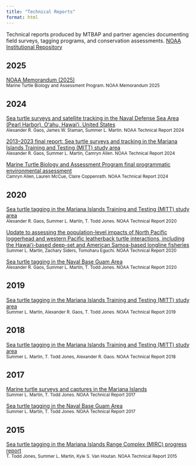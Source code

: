 ```yaml
---
title: "Technical Reports"
format: html
---
```


Technical reports produced by MTBAP and partner agencies documenting field surveys, tagging programs, and conservation assessments. [NOAA Institutional Repository](https://repository.library.noaa.gov/)

## 2025
::: {.grid}

::: {.card}
[NOAA Memorandum (2025)](/content/forms/noaamemorandum.pdf){target="_blank" rel="noopener"}  
<small>Marine Turtle Biology and Assessment Program. NOAA Memorandum 2025</small>
:::

:::

## 2024
::: {.grid}

::: {.card}
[Sea turtle surveys and satellite tracking in the Naval Defense Sea Area (Pearl Harbor), Oʻahu, Hawaiʻi, United States](https://repository.library.noaa.gov/view/noaa/66118)  
<small>Alexander R. Gaos, James W. Staman, Summer L. Martin. NOAA Technical Report 2024</small>
:::

::: {.card}
[2013–2023 final report: Sea turtle surveys and tracking in the Mariana Islands Training and Testing (MITT) study area](https://repository.library.noaa.gov/view/noaa/61493)  
<small>Alexander R. Gaos, Summer L. Martin, Camryn Allen. NOAA Technical Report 2024</small>
:::

::: {.card}
[Marine Turtle Biology and Assessment Program final programmatic environmental assessment](https://repository.library.noaa.gov/view/noaa/60796)  
<small>Camryn Allen, Lauren McCue, Claire Coppenrath. NOAA Technical Report 2024</small>
:::

:::

## 2020
::: {.grid}

::: {.card}
[Sea turtle tagging in the Mariana Islands Training and Testing (MITT) study area](https://repository.library.noaa.gov/view/noaa/23886)  
<small>Alexander R. Gaos, Summer L. Martin, T. Todd Jones. NOAA Technical Report 2020</small>
:::

::: {.card}
[Update to assessing the population-level impacts of North Pacific loggerhead and western Pacific leatherback turtle interactions, including the Hawaiʻi-based deep-set and American Samoa-based longline fisheries](https://repository.library.noaa.gov/view/noaa/24251)  
<small>Summer L. Martin, Zachary Siders, Tomoharu Eguchi. NOAA Technical Report 2020</small>
:::

::: {.card}
[Sea turtle tagging in the Naval Base Guam Area](https://repository.library.noaa.gov/view/noaa/33294)  
<small>Alexander R. Gaos, Summer L. Martin, T. Todd Jones. NOAA Technical Report 2020</small>
:::

:::

## 2019
::: {.grid}

::: {.card}
[Sea turtle tagging in the Mariana Islands Training and Testing (MITT) study area](https://repository.library.noaa.gov/view/noaa/21448)  
<small>Summer L. Martin, Alexander R. Gaos, T. Todd Jones. NOAA Technical Report 2019</small>
:::

:::

## 2018
::: {.grid}

::: {.card}
[Sea turtle tagging in the Mariana Islands Training and Testing (MITT) study area](https://repository.library.noaa.gov/view/noaa/17281)  
<small>Summer L. Martin, T. Todd Jones, Alexander R. Gaos. NOAA Technical Report 2018</small>
:::

:::

## 2017
::: {.grid}

::: {.card}
[Marine turtle surveys and captures in the Mariana Islands](https://repository.library.noaa.gov/view/noaa/18742)  
<small>Summer L. Martin, T. Todd Jones. NOAA Technical Report 2017</small>
:::

::: {.card}
[Sea turtle tagging in the Naval Base Guam Area](https://repository.library.noaa.gov/view/noaa/15114)  
<small>Summer L. Martin, T. Todd Jones. NOAA Technical Report 2017</small>
:::

:::

## 2015
::: {.grid}

::: {.card}
[Sea turtle tagging in the Mariana Islands Range Complex (MIRC) progress report](https://repository.library.noaa.gov/view/noaa/12714)  
<small>T. Todd Jones, Summer L. Martin, Kyle S. Van Houtan. NOAA Technical Report 2015</small>
:::

:::
